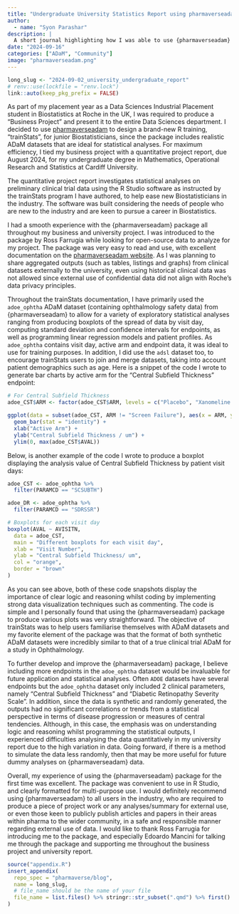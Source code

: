 ```yaml
---
title: "Undergraduate University Statistics Report using pharmaverseadam data"
author:
  - name: "Syon Parashar"
description: |
  A short journal highlighting how I was able to use {pharmaverseadam} for my university work
date: "2024-09-16"
categories: ["ADaM", "Community"]
image: "pharmaverseadam.png"
---
```


<!--------------- typical setup ----------------->

```r
long_slug <- "2024-09-02_university_undergraduate_report"
# renv::use(lockfile = "renv.lock")
link::auto(keep_pkg_prefix = FALSE)
```

<!--------------- post begins here ----------------->

As part of my placement year as a Data Sciences Industrial Placement student in Biostatistics at Roche in the UK, I was required to produce a "Business Project" and present it to the entire Data Sciences department. I decided to use [pharmaverseadam](https://pharmaverse.github.io/pharmaverseadam/index.html) to design a brand-new R training, "trainStats", for junior Biostatisticians, since the package includes realistic ADaM datasets that are ideal for statistical analyses. For maximum efficiency, I tied my business project with a quantitative project report, due August 2024, for my undergraduate degree in Mathematics, Operational Research and Statistics at Cardiff University. 

The quantitative project report investigates statistical analyses on preliminary clinical trial data using the R Studio software as instructed by the trainStats program I have authored, to help ease new Biostatisticians in the industry. The software was built considering the needs of people who are new to the industry and are keen to pursue a career in Biostatistics. 

I had a smooth experience with the {pharmaverseadam} package all throughout my business and university project. I was introduced to the package by Ross Farrugia while looking for open-source data to analyze for my project. The package was very easy to read and use, with excellent documentation on the [pharmaverseadam website](https://pharmaverse.github.io/pharmaverseadam/index.html). As I was planning to share aggregated outputs (such as tables, listings and graphs) from clinical datasets externally to the university, even using historical clinical data was not allowed since external use of confidential data did not align with Roche's data privacy principles.

Throughout the trainStats documentation, I have primarily used the `adoe_ophtha` ADaM dataset (containing ophthalmology safety data) from {pharmaverseadam} to allow for a variety of exploratory statistical analyses ranging from producing boxplots of the spread of data by visit day, computing standard deviation and confidence intervals for endpoints, as well as programming linear regression models and patient profiles. As `adoe_ophtha` contains visit day, active arm and endpoint data, it was ideal to use for training purposes. In addition, I did use the `adsl` dataset too, to encourage trainStats users to join and merge datasets, taking into account patient demographics such as age. Here is a snippet of the code I wrote to generate bar charts by active arm for the "Central Subfield Thickness" endpoint: 

```r
# For Central Subfield Thickness
adoe_CST$ARM <- factor(adoe_CST$ARM, levels = c("Placebo", "Xanomeline Low Dose", "Xanomeline High Dose"))

ggplot(data = subset(adoe_CST, ARM != "Screen Failure"), aes(x = ARM, y = AVAL)) +
  geom_bar(stat = "identity") +
  xlab("Active Arm") +
  ylab("Central Subfield Thickness / um") +
  ylim(0, max(adoe_CST$AVAL))
```

Below, is another example of the code I wrote to produce a boxplot displaying the analysis value of Central Subfield Thickness by patient visit days:
```r
adoe_CST <- adoe_ophtha %>%
  filter(PARAMCD == "SCSUBTH")

adoe_DR <- adoe_ophtha %>%
  filter(PARAMCD == "SDRSSR")

# Boxplots for each visit day
boxplot(AVAL ~ AVISITN,
  data = adoe_CST,
  main = "Different boxplots for each visit day",
  xlab = "Visit Number",
  ylab = "Central Subfield Thickness/ um",
  col = "orange",
  border = "brown"
)
```

As you can see above, both of these code snapshots display the importance of clear logic and reasoning whilst coding by implementing strong data visualization techniques such as commenting. The code is simple and I personally found that using the {pharmaverseadam} package to produce various plots was very straightforward. The objective of trainStats was to help users familiarise themselves with ADaM datasets and my favorite element of the package was that the format of both synthetic ADaM datasets were incredibly similar to that of a true clinical trial ADaM for a study in Ophthalmology. 

To further develop and improve the {pharmaverseadam} package, I believe including more endpoints in the `adoe_ophtha` dataset would be invaluable for future application and statistical analyses. Often `ADOE` datasets have several endpoints but the `adoe_ophtha` dataset only included 2 clinical parameters, namely "Central Subfield Thickness" and "Diabetic Retinopathy Severity Scale". In addition, since the data is synthetic and randomly generated, the outputs had no significant correlations or trends from a statistical perspective in terms of disease progression or measures of central tendencies. Although, in this case, the emphasis was on understanding logic and reasoning whilst programming the statistical outputs, I experienced difficulties analysing the data quantitatively in my university report due to the high variation in data. Going forward, if there is a method to simulate the data less randomly, then that may be more useful for future dummy analyses on {pharmaverseadam} data. 

Overall, my experience of using the {pharmaverseadam} package for the first time was excellent. The package was convenient to use in R Studio, and clearly formatted for multi-purpose use. I would definitely recommend using {pharmaverseadam} to all users in the industry, who are required to produce a piece of project work or any analyses/summary for external use, or even those keen to publicly publish articles and papers in their areas within pharma to the wider community, in a safe and responsible manner regarding external use of data. I would like to thank Ross Farrugia for introducing me to the package, and especially Edoardo Mancini for talking me through the package and supporting me throughout the business project and university report.

<!--------------- appendices go here ----------------->

```r
source("appendix.R")
insert_appendix(
  repo_spec = "pharmaverse/blog",
  name = long_slug,
  # file_name should be the name of your file
  file_name = list.files() %>% stringr::str_subset(".qmd") %>% first()
)
```
